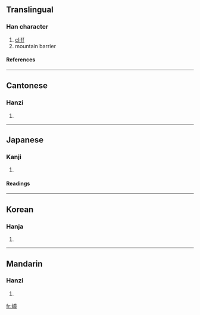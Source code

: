 ==Translingual==
===Han character===
{{Han char|rn=46|rad=山|as=11|sn=14|four=2074<sub>6</sub>|canj=山卜廿十 (UYTJ)}}
# [[cliff]]
# mountain barrier
====References====
{{Han ref|kx=0318.270|dkj=08410|dj=0618.390|hdz=10795.060|uh=5D82|ud=23938|bh=E1A3|bd=57763}}
----
==Cantonese==
===Hanzi===
{{yue-hanzi|jyut=|y=jeung3}}
# {{defn|Cantonese}}

----
==Japanese==
===Kanji===
{{ja-kanji|grade=|rs=山11}}
# {{defn|Japanese}} 
====Readings====
{{ja-readings|on=[[しょう]] (shō)|kun=[[みね]] (mine)}}
----
==Korean==
===Hanja===
{{ko-hanja|hangeul=장|rv=jang|mr=chang}}
# {{defn|Korean}}

----
==Mandarin==
===Hanzi===
{{cmn-hanzi|pin=[[qiáo]] ([[qiao2]]), [[zhàng]] ([[zhang4]])|wg=ch'iao<sup>2</sup>, chang<sup>4</sup>}}
# {{defn|Mandarin}}

[[fr:嶂]]